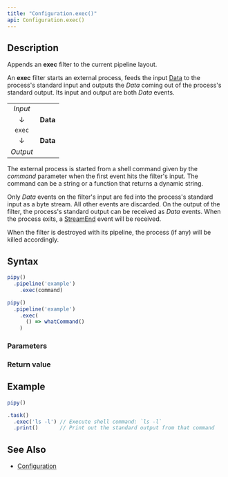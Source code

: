 ```yaml
---
title: "Configuration.exec()"
api: Configuration.exec()
---
```


## Description

Appends an **exec** filter to the current pipeline layout.

An **exec** filter starts an external process, feeds the input [Data](/reference/api/Data) to the process's standard input and outputs the _Data_ coming out of the process's standard output. Its input and output are both _Data_ events.

|          |          |
|:--------:|:--------:|
| _Input_  |          |
| ↓        | **Data** |
| `exec`   |          |
| ↓        | **Data** |
| _Output_ |          |

The external process is started from a shell command given by the _command_ parameter when the first event hits the filter's input. The command can be a string or a function that returns a dynamic string.

Only _Data_ events on the filter's input are fed into the process's standard input as a byte stream. All other events are discarded. On the output of the filter, the process's standard output can be received as _Data_ events. When the process exits, a [StreamEnd](/reference/api/StreamEnd) event will be received.

When the filter is destroyed with its pipeline, the process (if any) will be killed accordingly.

## Syntax

``` js
pipy()
  .pipeline('example')
    .exec(command)

pipy()
  .pipeline('example')
    .exec(
      () => whatCommand()
    )
```

### Parameters

<Parameters/>

### Return value

<ReturnValue/>

## Example

``` js
pipy()

.task()
  .exec('ls -l') // Execute shell command: `ls -l`
  .print()       // Print out the standard output from that command
```

## See Also

* [Configuration](/reference/api/Configuration)
